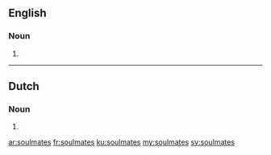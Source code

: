 ==English==

===Noun===
{{head|en}}

# {{plural of|soulmate}}

----

==Dutch==

===Noun===
{{head|nl}}

# {{nl-noun form of|pl|soulmate}}

[[ar:soulmates]]
[[fr:soulmates]]
[[ku:soulmates]]
[[my:soulmates]]
[[sv:soulmates]]